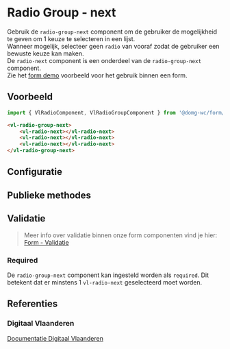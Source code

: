 
# Radio Group - next

<VluxMetaData id="form-next-radio-group" />

Gebruik de `radio-group-next` component om de gebruiker de mogelijkheid te geven om 1 keuze te selecteren in een lijst.<br/>
Wanneer mogelijk, selecteer geen `radio` van vooraf zodat de gebruiker een bewuste keuze kan maken.<br/>
De `radio-next` component is een onderdeel van de `radio-group-next` component.<br/>
Zie het [form demo](/docs/ontwerp-form-demo--documentatie) voorbeeld voor het gebruik binnen een form.


## Voorbeeld

```js
import { VlRadioComponent, VlRadioGroupComponent } from '@domg-wc/form/next/radio-group';
```

```html
<vl-radio-group-next>
    <vl-radio-next></vl-radio-next>
    <vl-radio-next></vl-radio-next>
    <vl-radio-next></vl-radio-next>
</vl-radio-group-next>
```

<Canvas of={VlRadioGroupStories.RadioGroupDefault} />


## Configuratie

<ArgTypes of={VlRadioGroupStories.RadioGroupDefault} />


## Publieke methodes

<FormControlPublicMethods />


## Validatie
> Meer info over validatie binnen onze form componenten vind je hier: [Form - Validatie](/docs/ontwerp-form-validation--documentatie)

### Required

De `radio-group-next` component kan ingesteld worden als `required`. Dit betekent dat er minstens 1 `vl-radio-next` geselecteerd moet worden.


## Referenties

### Digitaal Vlaanderen

[Documentatie Digitaal Vlaanderen](https://overheid.vlaanderen.be/webuniversum/v3/documentation/forms/vl-ui-radio/)
